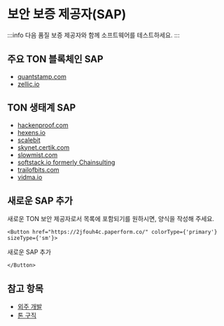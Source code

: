 
# 보안 보증 제공자(SAP)

:::info
다음 품질 보증 제공자와 함께 소프트웨어를 테스트하세요.
:::

## 주요 TON 블록체인 SAP

- [quantstamp.com](https://quantstamp.com/)
- [zellic.io](https://www.zellic.io/)

## TON 생태계 SAP

- [hackenproof.com](https://hackenproof.com/)
- [hexens.io](https://hexens.io/)
- [scalebit](https://www.scalebit.xyz/)
- [skynet.certik.com](https://skynet.certik.com/)
- [slowmist.com](https://slowmist.com/)
- [softstack.io formerly Chainsulting](https://softstack.io/)
- [trailofbits.com](https://www.trailofbits.com/)
- [vidma.io](https://vidma.io/)

## 새로운 SAP 추가

새로운 TON 보안 제공자로서 목록에 포함되기를 원하시면, 양식을 작성해 주세요.

```mdx-code-block
<Button href="https://2jfouh4c.paperform.co/" colorType={'primary'} sizeType={'sm'}>
```

새로운 SAP 추가

```mdx-code-block
</Button>
```

## 참고 항목

- [외주 개발](/develop/companies/outsource)
- [톤 구직](https://jobs.ton.org/jobs)
